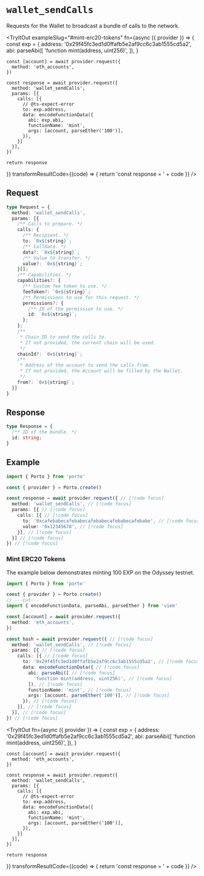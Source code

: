 

# `wallet_sendCalls`

Requests for the Wallet to broadcast a bundle of calls to the network.

<TryItOut
  exampleSlug="#mint-erc20-tokens"
  fn={async ({ provider }) => {
    const exp = {
      address: '0x29f45fc3ed1d0ffafb5e2af9cc6c3ab1555cd5a2',
      abi: parseAbi([
        'function mint(address, uint256)',
      ]),
    }

    const [account] = await provider.request({
      method: 'eth_accounts',
    })

    const response = await provider.request({
      method: 'wallet_sendCalls',
      params: [{
        calls: [{
          // @ts-expect-error
          to: exp.address,
          data: encodeFunctionData({
            abi: exp.abi,
            functionName: 'mint',
            args: [account, parseEther('100')],
          }),
        }]
      }],
    })
    
    return response
  }}
  transformResultCode={(code) => {
    return 'const response = ' + code
  }}
/>

## Request

```ts
type Request = {
  method: 'wallet_sendCalls',
  params: [{
    /** Calls to prepare. */
    calls: {
      /** Recipient. */
      to: `0x${string}`;
      /** Calldata. */
      data?: `0x${string}`;
      /** Value to transfer. */
      value?: `0x${string}`;
    }[];
    /** Capabilities. */
    capabilities?: {
      /** Custom fee token to use. */
      feeToken?: `0x${string}`;
      /** Permissions to use for this request. */
      permissions?: {
        /** ID of the permission to use. */
        id: `0x${string}`;
      };
    };
    /** 
     * Chain ID to send the calls to.
     * If not provided, the current chain will be used.
     */
    chainId?: `0x${string}`;
    /** 
     * Address of the account to send the calls from.
     * If not provided, the Account will be filled by the Wallet.
     */
    from?: `0x${string}`;
  }]
}
```

## Response

```ts
type Response = {
  /** ID of the bundle. */
  id: string;
}
```

## Example

```ts twoslash
import { Porto } from 'porto'

const { provider } = Porto.create()

const response = await provider.request({ // [!code focus]
  method: 'wallet_sendCalls', // [!code focus]
  params: [{ // [!code focus]
    calls: [{ // [!code focus]
      to: '0xcafebabecafebabecafebabecafebabecafebabe', // [!code focus]
      value: '0x12345678', // [!code focus]
    }], // [!code focus]
  }] // [!code focus]
}) // [!code focus]
```

### Mint ERC20 Tokens

The example below demonstrates minting 100 EXP on the Odyssey testnet. 

```ts twoslash
import { Porto } from 'porto'

const { provider } = Porto.create()
// ---cut---
import { encodeFunctionData, parseAbi, parseEther } from 'viem'

const [account] = await provider.request({
  method: 'eth_accounts',
})

const hash = await provider.request({ // [!code focus]
  method: 'wallet_sendCalls', // [!code focus]
  params: [{ // [!code focus]
    calls: [{ // [!code focus]
      to: '0x29f45fc3ed1d0ffafb5e2af9cc6c3ab1555cd5a2', // [!code focus]
      data: encodeFunctionData({ // [!code focus]
        abi: parseAbi([ // [!code focus]
          'function mint(address, uint256)', // [!code focus]
        ]), // [!code focus]
        functionName: 'mint', // [!code focus]
        args: [account, parseEther('100')], // [!code focus]
      }), // [!code focus]
    }], // [!code focus]
  }], // [!code focus]
}) // [!code focus]
```

<TryItOut
  fn={async ({ provider }) => {
    const exp = {
      address: '0x29f45fc3ed1d0ffafb5e2af9cc6c3ab1555cd5a2',
      abi: parseAbi([
        'function mint(address, uint256)',
      ]),
    }

    const [account] = await provider.request({
      method: 'eth_accounts',
    })

    const response = await provider.request({
      method: 'wallet_sendCalls',
      params: [{
        calls: [{
          // @ts-expect-error
          to: exp.address,
          data: encodeFunctionData({
            abi: exp.abi,
            functionName: 'mint',
            args: [account, parseEther('100')],
          }),
        }]
      }],
    })
    
    return response
  }}
  transformResultCode={(code) => {
    return 'const response = ' + code
  }}
/>
